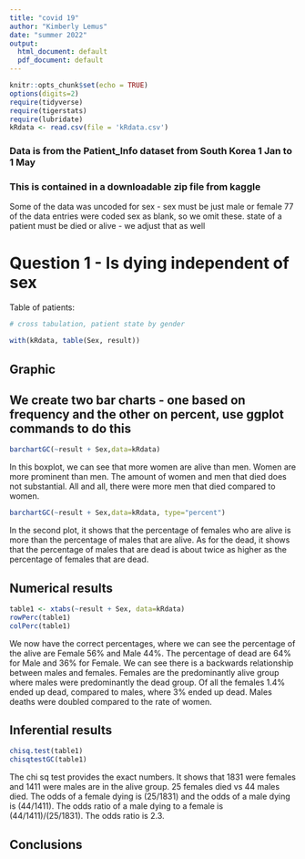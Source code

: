 ```yaml
---
title: "covid 19"
author: "Kimberly Lemus"
date: "summer 2022"
output:
  html_document: default
  pdf_document: default
---
```


```r
knitr::opts_chunk$set(echo = TRUE)
options(digits=2)
require(tidyverse)
require(tigerstats)
require(lubridate)
kRdata <- read.csv(file = 'kRdata.csv')
```
### Data is from the Patient_Info dataset from South Korea 1 Jan to 1 May 
### This is contained in a downloadable zip file from kaggle

Some of the data was uncoded for sex - sex must be just male or female
77 of the data entries were coded sex  as blank, so we omit these.
state of a patient must be died or alive - we adjust that as well   
  
# Question 1 - Is dying independent of sex




Table of patients:
```r

# cross tabulation, patient state by gender

with(kRdata, table(Sex, result))

```
## Graphic

## We create two bar charts - one based on frequency and the other on percent, use ggplot commands to do this

```r
barchartGC(~result + Sex,data=kRdata)
```
In this boxplot, we can see that more women are alive than men. Women are more prominent than men. The amount of women and men that died does not substantial. All and all, there were more men that died compared to women. 

  
```r
barchartGC(~result + Sex,data=kRdata, type="percent")
```

In the second plot, it shows that the percentage of females who are alive is more than the percentage of males that are alive. As for the dead, it shows that the percentage of males that are dead is about twice as higher as the percentage of females that are dead.


  
## Numerical results
```r
table1 <- xtabs(~result + Sex, data=kRdata)
rowPerc(table1)
colPerc(table1)
```
 
 We now have the correct percentages, where we can see the percentage of the alive are Female 56% and Male 44%. The percentage of dead are 64% for Male and 36% for Female. We can see there is a backwards relationship between males and females. Females are the predominantly alive group where males were predominantly the dead group. Of all the females 1.4% ended up dead, compared to males, where 3% ended up dead. Males deaths were doubled compared to the rate of women. 
 
 
 

## Inferential results 

```r
chisq.test(table1)
chisqtestGC(table1)
```

The chi sq test provides the exact numbers. It shows that 1831 were females and 1411 were males are in the alive group. 25 females died vs 44 males died. The odds of a female dying is (25/1831) and the odds of a male dying is (44/1411). The odds ratio of a male dying to a female is (44/1411)/(25/1831). The odds ratio is 2.3.





## Conclusions






